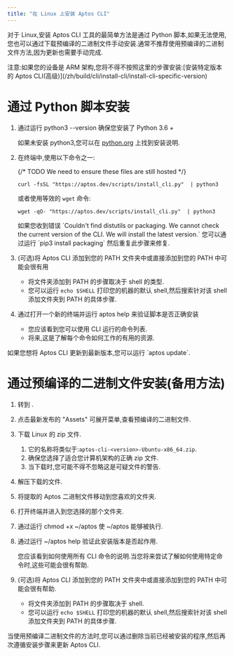 ```yaml
---
title: "在 Linux 上安装 Aptos CLI"
---
```


对于 Linux,安装 Aptos CLI 工具的最简单方法是通过 Python 脚本,如果无法使用,您也可以通过下载预编译的二进制文件手动安装.通常不推荐使用预编译的二进制文件方法,因为更新也需要手动完成.






<Aside type="caution">
  注意:如果您的设备是 ARM 架构,您将不得不按照这里的步骤安装:[安装特定版本的 Aptos CLI(高级)](/zh/build/cli/install-cli/install-cli-specific-version)
</Aside>

# 通过 Python 脚本安装



<Steps>

1. 通过运行 python3 --version 确保您安装了 Python 3.6 +

   如果未安装 python3,您可以在 [python.org](http://python.org) 上找到安装说明.

2. 在终端中,使用以下命令之一:

   {/* TODO We need to ensure these files are still hosted */}

   ```shellscript filename="Terminal"
   curl -fsSL "https://aptos.dev/scripts/install_cli.py"  | python3
   ```

   或者使用等效的 `wget` 命令:

   ```shellscript filename="Terminal"
   wget -qO- "https://aptos.dev/scripts/install_cli.py"  | python3
   ```

   <Aside type="caution">
     如果您收到错误 `Couldn't find distutils or packaging. We cannot check the current version of the CLI. We will install the latest version.` 您可以通过运行 `pip3 install packaging` 然后重复此步骤来修复.
   </Aside>

3. (可选)将 Aptos CLI 添加到您的 PATH 文件夹中或直接添加到您的 PATH 中可能会很有用

   - 将文件夹添加到 PATH 的步骤取决于 shell 的类型.
   - 您可以运行 `echo $SHELL` 打印您的机器的默认 shell,然后搜索针对该 shell 添加文件夹到 PATH 的具体步骤.

4. 通过打开一个新的终端并运行 aptos help 来验证脚本是否正确安装

   - 您应该看到您可以使用 CLI 运行的命令列表.
   - 将来,这是了解每个命令如何工作的有用的资源.

</Steps>



<Aside type="note" emoji="ℹ️">
  如果您想将 Aptos CLI 更新到最新版本,您可以运行 `aptos update`.
</Aside>

# 通过预编译的二进制文件安装(备用方法)



<Steps>

1. 转到 .

2. 点击最新发布的 &quot;Assets&quot; 可展开菜单,查看预编译的二进制文件.

3. 下载 Linux 的 zip 文件.

   1. 它的名称将类似于:`aptos-cli-<version>-Ubuntu-x86_64.zip`.
   2. 确保您选择了适合您计算机架构的正确 zip 文件.
   3. 当下载时,您可能不得不忽略这是可疑文件的警告.

4. 解压下载的文件.

5. 将提取的 Aptos 二进制文件移动到您喜欢的文件夹.

6. 打开终端并进入到您选择的那个文件夹.

7. 通过运行 chmod +x ~/aptos 使 ~/aptos 能够被执行.

8. 通过运行 ~/aptos help 验证此安装版本是否起作用.

   您应该看到如何使用所有 CLI 命令的说明.当您将来尝试了解如何使用特定命令时,这些可能会很有帮助.

9. (可选)将 Aptos CLI 添加到您的 PATH 文件夹中或直接添加到您的 PATH 中可能会很有帮助.

   - 将文件夹添加到 PATH 的步骤取决于 shell.
   - 您可以运行 `echo $SHELL` 打印您的机器的默认 shell,然后搜索针对该 shell 添加文件夹到 PATH 的具体步骤.

</Steps>



<Aside type="note" emoji="ℹ️">
  当使用预编译二进制文件的方法时,您可以通过删除当前已经被安装的程序,然后再次遵循安装步骤来更新 Aptos CLI.
</Aside>
